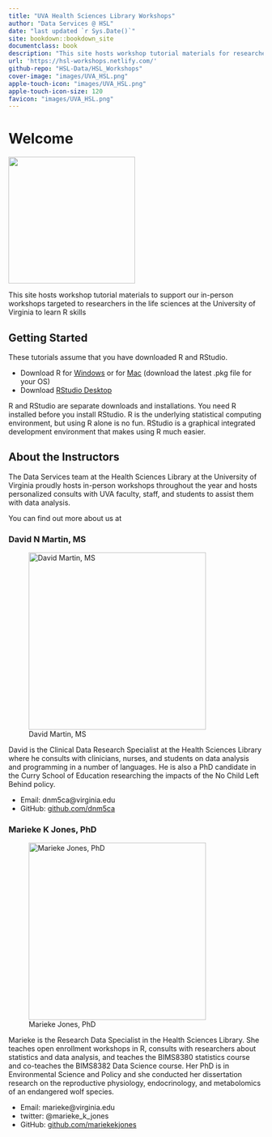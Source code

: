 ```yaml
--- 
title: "UVA Health Sciences Library Workshops"
author: "Data Services @ HSL"
date: "last updated `r Sys.Date()`"
site: bookdown::bookdown_site
documentclass: book
description: "This site hosts workshop tutorial materials for researchers in the life sciences at the University of Virginia to learn R skills."
url: 'https://hsl-workshops.netlify.com/'
github-repo: "HSL-Data/HSL_Workshops"
cover-image: "images/UVA_HSL.png"
apple-touch-icon: "images/UVA_HSL.png"
apple-touch-icon-size: 120
favicon: "images/UVA_HSL.png"
---
```


# Welcome {-}

![](images/UVA_HSL.png){width=250px}

This site hosts workshop tutorial materials to support our in-person workshops targeted to researchers in the life sciences at the University of Virginia to learn R skills

## Getting Started {-}

These tutorials assume that you have downloaded R and RStudio.

-	Download R for [Windows](https://cran.r-project.org/bin/windows/base/) or for [Mac](https://cran.r-project.org/bin/macosx/) (download the latest .pkg file for your OS)
-	Download [RStudio Desktop](https://www.rstudio.com/products/rstudio/download/#download)

R and RStudio are separate downloads and installations. You need R installed before you install RStudio. R is the underlying statistical computing environment, but using R alone is no fun. RStudio is a graphical integrated development environment that makes using R much easier. 

## About the Instructors {-}

The Data Services team at the Health Sciences Library at the University of Virginia proudly hosts in-person workshops throughout the year and hosts personalized consults with UVA faculty, staff, and students to assist them with data analysis.

You can find out more about us at [](https://data.hsl.virginia.edu)

### David N Martin, MS {-}

![David Martin, MS](images/DNM_edited_cropped.jpg){width=350px}

David is the Clinical Data Research Specialist at the Health Sciences Library where he consults with clinicians, nurses, and students on data analysis and programming in a number of languages. He is also a PhD candidate in the Curry School of Education researching the impacts of the No Child Left Behind policy.

- Email: dnm5ca@virginia.edu
- GitHub: [github.com/dnm5ca](https://github.com/dnm5ca)

### Marieke K Jones, PhD {-}

![Marieke Jones, PhD](images/MKJ_edited_cropped.jpg){width=350px}

Marieke is the Research Data Specialist in the Health Sciences Library. She teaches open enrollment workshops in R, consults with researchers about statistics and data analysis, and teaches the BIMS8380 statistics course and co-teaches the BIMS8382 Data Science course. Her PhD is in Environmental Science and Policy and she conducted her dissertation research on the reproductive physiology, endocrinology, and metabolomics of an endangered wolf species.

- Email: marieke@virginia.edu
- twitter: @marieke_k_jones
- GitHub: [github.com/mariekekjones](https://github.com/mariekekjones)